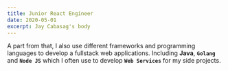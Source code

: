 ```yaml
---
title: Junior React Engineer
date: 2020-05-01
excerpt: Jay Cabasag's body
---
```

A part from that, I also use different frameworks and programming languages to develop a fullstack web applications.
Including **Java**, **`Golang`** and **`Node JS`** which I often use to develop **`Web Services`** for my side projects.